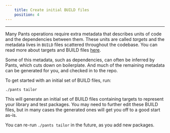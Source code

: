 ```yaml
---
    title: Create initial BUILD files
    position: 4
---
```


---

Many Pants operations require extra metadata that describes units of code and the dependencies between them. These units are called _targets_ and the metadata lives in `BUILD` files scattered throughout the codebase. You can read more about targets and BUILD files [here](doc:targets).

Some of this metadata, such as dependencies, can often be inferred by Pants, which cuts down on boilerplate. And much of the remaining metadata can be generated for you, and checked in to the repo.

To get started with an initial set of BUILD files, run:

```bash
./pants tailor
```

This will generate an initial set of BUILD files containing targets to represent your library and test packages. You may need to further edit these BUILD files, but in many cases the generated ones will get you off to a good start as-is.

You can re-run `./pants tailor` in the future, as you add new packages.
